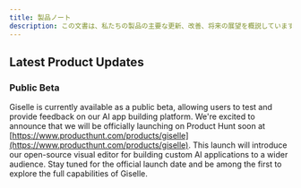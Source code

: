```yaml
---
title: 製品ノート
description: この文書は、私たちの製品の主要な更新、改善、将来の展望を概説しています。
---
```


## Latest Product Updates

### Public Beta
Giselle is currently available as a public beta, allowing users to test and provide feedback on our AI app building platform.
We're excited to announce that we will be officially launching on Product Hunt soon at [https://www.producthunt.com/products/giselle](https://www.producthunt.com/products/giselle).
This launch will introduce our open-source visual editor for building custom AI applications to a wider audience.
Stay tuned for the official launch date and be among the first to explore the full capabilities of Giselle.
